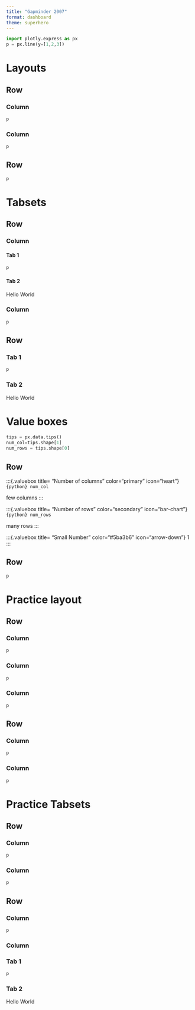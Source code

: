 ```yaml
---
title: "Gapminder 2007"
format: dashboard
theme: superhero
---
```


```python
import plotly.express as px
p = px.line(y=[1,2,3])
```

# Layouts
## Row {height="30%"}
### Column {with="20%"}
```python
p
```

### Column {with="80%"}
```python
p
```

## Row {height="70%"}
```python
p
```



# Tabsets
## Row {height="30%"}
### Column {.tabset with="20%"}
#### Tab 1
```python
p
```

#### Tab 2
Hello World

### Column {with="80%"}
```python
p
```

## Row {.tabset height="70%"}
### Tab 1
```python
p
```

### Tab 2
 Hello World


# Value boxes

```python
tips = px.data.tips()
num_col=tips.shape[1]
num_rows = tips.shape[0]
```

## Row {height="20%"}
:::{.valuebox title= "Number of columns" color="primary" icon="heart"}
`{python} num_col`

few columns
:::

:::{.valuebox title= "Number of rows" color="secondary" icon="bar-chart"}
`{python} num_rows`

many rows
:::

:::{.valuebox title= "Small Number" color="#5ba3b6" icon="arrow-down"}
1
:::

## Row
```python
p
```














# Practice layout
## Row {height="30%"}
### Column {with="30%"}
```python
p
```

### Column {with="30%"}
```python
p
```

### Column {with="30%"}
```python
p
```

## Row  {height="70%"}
### Column {with="70%"}
```python
p
```

### Column {with="30%"}
```python
p
```


# Practice Tabsets
## Row {height="20%"}
### Column {with="50%"}
```python
p
```

### Column {with="50%"}
```python
p
```

## Row {height="80%"}
### Column {with="70%"}
```python
p
```

### Column {.tabset with="30%"}
### Tab 1
```python
p
```

### Tab 2
 Hello World
